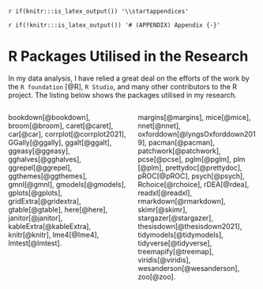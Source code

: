 `r if(knitr:::is_latex_output()) '\\startappendices'`

`r if(!knitr:::is_latex_output()) '# (APPENDIX) Appendix {-}'` 

<!-- If you feel it necessary to include an appendix, it goes here. The first appendix should include the commands above. -->


# R Packages Utilised in the Research

In my data analysis, I have relied a great deal on the efforts of the work by the `R foundation` [@R], `R Studio`, and many other contributors to the R project. The listing below shows the packages utilised in my research. 

:::::::::::::: {.columns}
::: {.column width="40%"}

bookdown[@bookdown],
broom[@broom],
caret[@caret],
car[@car],
corrplot[@corrplot2021],
GGally[@ggally],
ggalt[@ggalt],
ggeasy[@ggeasy],
gghalves[@gghalves],
ggrepel[@ggrepel],
ggthemes[@ggthemes],
gmnl[@gmnl],
gmodels[@gmodels],
gplots[@gplots], 
gridExtra[@gridextra],
gtable[@gtable],
here[@here],
janitor[@janitor],
kableExtra[@kableExtra],
knitr[@knitr], 
lme4[@lme4], 
lmtest[@lmtest].

:::
::: {.column width="40%"}

margins[@margins],
mice[@mice],
nnet[@nnet],
oxforddown[@lyngsOxforddown2019],
pacman[@pacman], 
patchwork[@patchwork], 
pcse[@pcse],
pglm[@pglm], 
plm [@plm],
prettydoc[@prettydoc], 
pROC[@pROC], 
psych[@psych], 
Rchoice[@rchoice], 
rDEA[@rdea],
readxl[@readxl],
rmarkdown[@rmarkdown],
skimr[@skimr],
stargazer[@stargazer],
thesisdown[@thesisdown2021],
tidymodels[@tidymodels],
tidyverse[@tidyverse],
treemapify[@treemap], 
viridis[@viridis], 
wesanderson[@wesanderson],
zoo[@zoo].

:::
::::::::::::::

